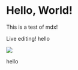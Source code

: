 
# Hello, World!

This is a test of mdx!

Live editing!
hello

<!-- ![Example Image](/images/sun.png) -->

<Image src={waterfall.url} lqip={waterfall.lqip}/>

hello